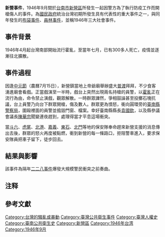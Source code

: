 '''新營事件'''，1946年9月間{{efn|推測也可能發生在8月，當年農曆7月15日為陽曆8月11日。陽曆9月時已過農曆七月。}}於[[台南市|台南市]][[新營區|新營區]]所發生一起因警方為了執行防疫工作而開槍傷人的事件。{{r|許}}為[[國民政府|國民政府]]統治台灣初期所發生具有代表性的重大事件之一，與同年發生的[[布袋事件|布袋事件]]、[[員林事件|員林事件]]，並稱1946年三大社會事件。{{r|慘}}

== 事件背景 ==
1946年4月起台灣南部開始流行霍亂，至當年七月，已有300多人死亡，疫情並逐漸往北擴散。{{r|霍}}

== 事件過程 ==
因逢[[中元節|中元節]]（農曆7月15日），新營鎮當地上帝爺廟舉辦盛大[[普渡|普渡]]拜拜，不少食客湧進廟會看戲。正當戲演至一半時，戲台上突然出現兩名持槍的員警，以[[霍亂|霍亂]]正在流行為由，命令禁止演戲，觀眾解散。一時群眾譁然，爭相鼓譟甚至投擲石塊抗議，台上員警乃向台下群眾開槍，傷及數人。{{r|李}}群眾更為憤怒，衝向圓環旁的[[臺南市政府警察局|臺南縣警察局]]，圍毆裡面的員警並搗毀門窗、檔案。幸好臺南縣縣長[[袁國欽|袁國欽]]，以及縣參議會議長[[陳華宗|陳華宗]]聞變連夜趕到，處理得當才平息這場衝突。{{r|許}}

當[[斗六市|斗六]]、[[虎尾鎮|虎尾]]、[[北港鎮_(台灣)|北港]]、[[嘉義市|嘉義]]、[[東石鄉_(台灣)|東石]]、[[北門區|北門]]等地的保安隊奉命趕來新營支援的消息傳出去後，群眾的怒火再度被點燃，衝到新營的每一條路口，拒阻警車進入，要求保安隊員把車子留下，徒步回去。{{r|鐘}}

== 結果與影響 ==
該事件為隔年[[二二八事件|二二八事件]]爆發大規模警民衝突之前奏曲。{{r|大}}

== 注释 ==
{{notelist|iger=}}

== 參考文獻 ==
{{reflist|refs=
<ref name="許">許雪姬，2003，〈新營事件〉，《臺灣歷史辭典》。台北：遠流。</ref>
<ref name="慘">邱國禎，2007，〈機槍封鎖布袋鎮的傷人事件〉，《近代台灣慘史檔案》，p-55 。台北：前衛。</ref>
<ref name="霍">[http://khd.kcg.gov.tw/Main.aspx?sn=689 熱帶醫學大事記] 高雄市政府衛生局</ref>
<ref name="李">[http://distance.shu.edu.tw/taiwan/ch24/ch24_sec06.htm  <國民政府接管台灣>]《認識台灣》，ch24。世新大學數位影音暨網路教學中心</ref>
<ref name="鐘">鐘逸人，1994，《辛酸六十年》。台北：前衛。</ref>
<ref name="大">[http://nrch.culture.tw/twpedia.aspx?id=5761 新營事件] 《台灣大百科全書》</ref>
}}

[[Category:台灣的騷亂或暴動|Category:台灣的騷亂或暴動]]
[[Category:臺灣公共衛生事件|Category:臺灣公共衛生事件]]
[[Category:臺灣人權史|Category:臺灣人權史]]
[[Category:臺南公共衛生史|Category:臺南公共衛生史]]
[[Category:新營區|Category:新營區]]
[[Category:1946年台湾|Category:1946年台湾]]
[[Category:1946年9月|Category:1946年9月]]